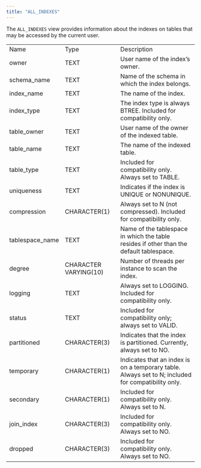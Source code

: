 ```yaml
---
title: "ALL_INDEXES"
---
```


<div id="all_indexes" class="registered_link"></div>


The `ALL_INDEXES` view provides information about the indexes on tables that may be accessed by the current user.

|                  |                       |                                                                                                    |
|------------------|-----------------------|----------------------------------------------------------------------------------------------------|
| Name             | Type                  | Description                                                                                        |
| owner            | TEXT                  | User name of the index’s owner.                                                                    |
| schema\_name     | TEXT                  | Name of the schema in which the index belongs.                                                     |
| index\_name      | TEXT                  | The name of the index.                                                                             |
| index\_type      | TEXT                  | The index type is always BTREE. Included for compatibility only.                                   |
| table\_owner     | TEXT                  | User name of the owner of the indexed table.                                                       |
| table\_name      | TEXT                  | The name of the indexed table.                                                                     |
| table\_type      | TEXT                  | Included for compatibility only. Always set to TABLE.                                              |
| uniqueness       | TEXT                  | Indicates if the index is UNIQUE or NONUNIQUE.                                                     |
| compression      | CHARACTER(1)          | Always set to N (not compressed). Included for compatibility only.                                 |
| tablespace\_name | TEXT                  | Name of the tablespace in which the table resides if other than the default tablespace.            |
| degree           | CHARACTER VARYING(10) | Number of threads per instance to scan the index.                                                  |
| logging          | TEXT                  | Always set to LOGGING. Included for compatibility only.                                            |
| status           | TEXT                  | Included for compatibility only; always set to VALID.                                              |
| partitioned      | CHARACTER(3)          | Indicates that the index is partitioned. Currently, always set to NO.                              |
| temporary        | CHARACTER(1)          | Indicates that an index is on a temporary table. Always set to N; included for compatibility only. |
| secondary        | CHARACTER(1)          | Included for compatibility only. Always set to N.                                                  |
| join\_index      | CHARACTER(3)          | Included for compatibility only. Always set to NO.                                                 |
| dropped          | CHARACTER(3)          | Included for compatibility only. Always set to NO.                                                 |
